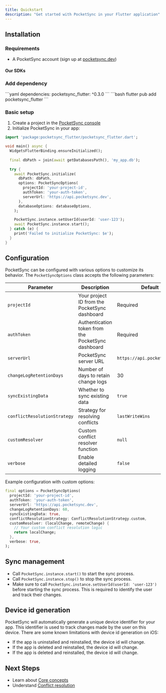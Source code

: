 ```yaml
---
title: Quickstart
description: "Get started with PocketSync in your Flutter application"
---
```


## Installation

### Requirements

- A PocketSync account (sign up at [pocketsync.dev](https://pocketsync.dev))

#### Our SDKs

<CardGroup cols={2}>
  <Card
    title="Flutter SDK"
    icon="flutter"
    href="https://pub.dev/packages/pocketsync_flutter"
  />
  <Card
    title="Typescript SDK (planned)"
    icon="globe"
    href="https://pocketsync.dev"
  />
</CardGroup>

### Add dependency

<Tabs>
  <Tab title="pubspec.yaml">
    ```yaml
    dependencies:
      pocketsync_flutter: ^0.3.0
    ```
  </Tab>
  <Tab title="Command line">
    ```bash
    flutter pub add pocketsync_flutter
    ```
  </Tab>
</Tabs>

### Basic setup

1. Create a project in the [PocketSync console](https://pocketsync.dev)
2. Initialize PocketSync in your app:

```dart
import 'package:pocketsync_flutter/pocketsync_flutter.dart';

void main() async {
  WidgetsFlutterBinding.ensureInitialized();
  
  final dbPath = join(await getDatabasesPath(), 'my_app.db');
  
  try {
    await PocketSync.initialize(
      dbPath: dbPath,
      options: PocketSyncOptions(
        projectId: 'your-project-id',
        authToken: 'your-auth-token',
        serverUrl: 'https://api.pocketsync.dev',
      ),
      databaseOptions: databaseOptions,
    );

    PocketSync.instance.setUserId(userId: 'user-123');
    await PocketSync.instance.start();
  } catch (e) {
    print('Failed to initialize PocketSync: $e');
  }
}
```

## Configuration

PocketSync can be configured with various options to customize its behavior. The `PocketSyncOptions` class accepts the following parameters:

| Parameter | Description | Default |
|-----------|-------------|---------|
| `projectId` | Your project ID from the PocketSync dashboard | Required |
| `authToken` | Authentication token from the PocketSync dashboard | Required |
| `serverUrl` | PocketSync server URL | `https://api.pocketsync.dev` |
| `changeLogRetentionDays` | Number of days to retain change logs | 30 |
| `syncExistingData` | Whether to sync existing data | `true` |
| `conflictResolutionStrategy` | Strategy for resolving conflicts | `lastWriteWins` |
| `customResolver` | Custom conflict resolver function | `null` |
| `verbose` | Enable detailed logging | `false` |

Example configuration with custom options:

```dart
final options = PocketSyncOptions(
  projectId: 'your-project-id',
  authToken: 'your-auth-token',
  serverUrl: 'https://api.pocketsync.dev',
  changeLogRetentionDays: 60,
  syncExistingData: true,
  conflictResolutionStrategy: ConflictResolutionStrategy.custom,
  customResolver: (localChange, remoteChange) {
    // Your custom conflict resolution logic
    return localChange;
  },
  verbose: true,
);
```

## Sync management

- Call `PocketSync.instance.start()` to start the sync process.
- Call `PocketSync.instance.stop()` to stop the sync process.
- Make sure to call `PocketSync.instance.setUserId(userId: 'user-123')` before starting the sync process. This is required to identify the user and track their changes.

## Device id generation

PocketSync will automatically generate a unique device identifier for your app. This identifier is used to track changes made by the user on this device. There are some known limitations with device id generation on iOS:
- If the app is uninstalled and reinstalled, the device id will change.
- If the app is deleted and reinstalled, the device id will change.
- If the app is deleted and reinstalled, the device id will change.

## Next Steps

- Learn about [Core concepts](/core-concepts/offline-first)
- Understand [Conflict resolution](/core-concepts/conflict-resolution)